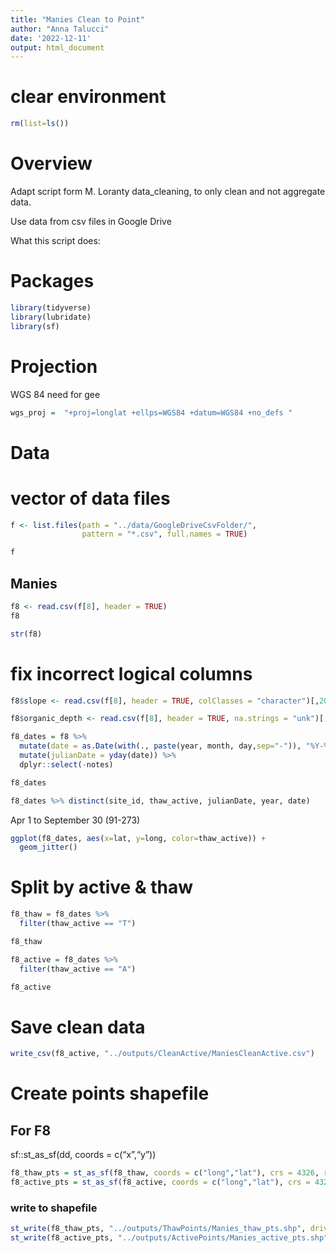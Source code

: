 ```yaml
---
title: "Manies Clean to Point"
author: "Anna Talucci"
date: '2022-12-11'
output: html_document
---
```



# clear environment
```r
rm(list=ls())
```

# Overview

Adapt script form M. Loranty data_cleaning, to only clean and not aggregate data. 

Use data from csv files in Google Drive

What this script does:


# Packages

```r
library(tidyverse)
library(lubridate)
library(sf)
```
# Projection

WGS 84 need for gee
```r
wgs_proj =  "+proj=longlat +ellps=WGS84 +datum=WGS84 +no_defs "
```

# Data

# vector of data files
```r
f <- list.files(path = "../data/GoogleDriveCsvFolder/",
                pattern = "*.csv", full.names = TRUE)
```

```r
f
```



## Manies
```r
f8 <- read.csv(f[8], header = TRUE)
f8
```
```r
str(f8)
```
# fix incorrect logical columns
```r
f8$slope <- read.csv(f[8], header = TRUE, colClasses = "character")[,20]

f8$organic_depth <- read.csv(f[8], header = TRUE, na.strings = "unk")[,15]
```

```r
f8_dates = f8 %>%
  mutate(date = as.Date(with(., paste(year, month, day,sep="-")), "%Y-%m-%d")) %>%
  mutate(julianDate = yday(date)) %>%
  dplyr::select(-notes)

f8_dates
```






```r
f8_dates %>% distinct(site_id, thaw_active, julianDate, year, date)
```
Apr 1  to September 30 (91-273)
```r
ggplot(f8_dates, aes(x=lat, y=long, color=thaw_active)) +
  geom_jitter()
```

# Split by active & thaw
```r
f8_thaw = f8_dates %>% 
  filter(thaw_active == "T") 

f8_thaw

f8_active = f8_dates %>% 
  filter(thaw_active == "A") 

f8_active
```

# Save clean data
```r
write_csv(f8_active, "../outputs/CleanActive/ManiesCleanActive.csv")
```

# Create points shapefile

## For F8
sf::st_as_sf(dd, coords = c("x","y"))
```r
f8_thaw_pts = st_as_sf(f8_thaw, coords = c("long","lat"), crs = 4326, remove = FALSE)
f8_active_pts = st_as_sf(f8_active, coords = c("long","lat"), crs = 4326, remove = FALSE)
```


### write to shapefile
```r
st_write(f8_thaw_pts, "../outputs/ThawPoints/Manies_thaw_pts.shp", driver="ESRI Shapefile")
st_write(f8_active_pts, "../outputs/ActivePoints/Manies_active_pts.shp", driver="ESRI Shapefile")
```